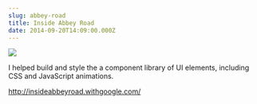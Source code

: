```yaml
---
slug: abbey-road
title: Inside Abbey Road
date: 2014-09-20T14:09:00.000Z
---
```


![](/img/google.png)

I helped build and style the a component library of UI elements, including CSS and JavaScript animations.

http://insideabbeyroad.withgoogle.com/
